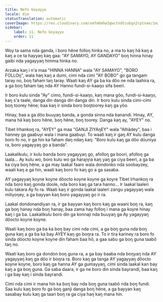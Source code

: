 ```yaml
---
title: Nefo Goyayyo
locale: dje
statusTranslation: automatic
coverImage: https://res.cloudinary.com/xmfm6mhw3gwctndtcubgx2rptnae/image/upload/v1740468922/small_cover_tratado_de_psicologia_revolucionaria_a4c0dca4e0.webp
sidebar:
    label: 11. Nefo Goyayyo
    order: 11
---
```

Woy ta sama nda ganda, i boro hẽne folloŋ hinka no, a ma to kaŋ hã kaŋ a kaŋ a ce ta hayyaŋ kaŋ gaa: "AY SAMAYO, AY GANDAYO" boŋ hinna hinay gaibi nda yagayyaŋ himma hinka no.

Arzaka kaŋ i n'a maa "HINNA HANNA" wala "AY SAMAYO", "BORO FOLLOŋ", wala haŋ kaŋ a dumi, cimi nda cimi "AY BOBO" go ga tangam taray no, boŋ faham taŋ taray. Waati kaŋ AY ga ba ka dõo ne nda laahira ra, a ga boŋ faham taŋ nda AY Hanno fundi-si-kaaŋo sifa beeri.

Ir boro kulu sinda "Ay" cimo, fundi-si-kaaŋo, kaŋ mana gõo, fundi-si-kaaŋo, kaŋ s'a taale, danga din danga din danga din. Ir boro kulu sinda cimi-cimi boŋ toorey hẽne; baa kaŋ ir sinda boro boŋtoorey kaŋ ga yõo.

Hinay, baa a ga dõo buuyaŋ banda, a gonda sinna nda banandi. Hinay, AY, mana hã kaŋ boro hẽne, boŋ hẽne, boŋ toorey. Danga kaŋ ay, "AYEY" no.

Tibet Irhankoŋ ra, "AYEY" ga maa "GANJI ZIYAŋEY" wala "Alhãdey", baa i hanney ga gaabuyi wala i mana gaabuyi. To waati kaŋ ir gaŋ AY kulu danga boro fo no, ir ga hin ka faham daŋ ndaŋ kaŋ: "Boro kulu kaŋ ga dõo dũuniya ra, boro yagayyaŋ go a banda".

Laakalikulu, ir kulu banda boro yagayyaŋ go, afolloŋ ga boori, afolloŋ ga laala... Ay kulu wo, boro kulu wo ga haraɲɲa kaŋ yaŋ ga ciya beeri, a ga ba ka ciya boŋ hẽne, a ga may laakal faaro wala dondonko nda soobayzey, waati kaŋ a ga hin, waati kaŋ boro fo kaŋ go a ga sasaba.

AY yagayyaŋ koyne koyne dõocto koyne koyne ga koyre Tibet Irhankoŋ ra nda boro kaŋ gonda doole, nda boro kaŋ ga tara hanno... Ir laakal laaleri kulu takara Ay fo ra. Waati kaŋ ir gonda laakal laaleri zangu yagayyaŋ wala miliyoŋey, a ga bayyan kaŋ boro yagayyaŋ go ir ra.

Laakal dondonandiyan ra, ir ga bayyan kaŋ boro kaŋ ga waani boŋ ra, kaŋ ga boŋ hanay nda boŋ hanay, baa zama hay folloŋ i mana ga koyre hinay kaŋ i ga ba. Laakalikulu boro din ga konnaji nda buuyaŋ ga Ay yagayyaŋ dõocto koyne koyne.

Waati kaŋ boro ga ba ka boŋ bay cimi nda cimi, a ga boŋ guna nda boŋ guna kaŋ a ga ba ka bay AYEY kaŋ go boŋra ra. To ir tira kariney ra boro fo sinda dõocto koyne koyne din faham baa hõ, a gaa sabu ga boŋ guna taabõ taŋ no.

Waati kaŋ boro ga dondon boŋ guna ra, a ga bay baaba nda boŋyaŋ nda AY yagayyaŋ kaŋ ga dõo ir boŋra ra. Boro kaŋ ga tanga AY yagayyaŋ dõocto koyne koyne, boro kaŋ ga hanna AY ga gumayyaŋ, cimi sinda laakal kan bay kaŋ a ga boŋ guna. Ga saba daara, ir ga ne boro din sinda bayrandi, baa kaŋ i ga bay kaŋ i sinda bayrandi.

Cimi nda cimi ir mana hin ka boŋ bay nda boŋ guna taabõ nda boŋ fundi. Saa kulu kaŋ boro fo ga boŋ ganji danga boŋ hẽne, a ga bayyan kaŋ sasabay kulu kaŋ ga taari boŋ ra ga ciya haŋ kaŋ mana hin.

